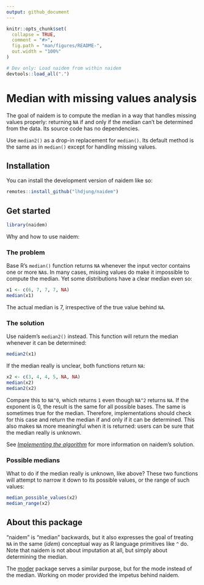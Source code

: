 ```yaml
---
output: github_document
---
```


<!-- README.md is generated from README.Rmd. Please edit that file -->

```r
knitr::opts_chunk$set(
  collapse = TRUE,
  comment = "#>",
  fig.path = "man/figures/README-",
  out.width = "100%"
)
```

```r
# Dev only: Load naidem from within naidem
devtools::load_all(".")
```

# Median with missing values analysis

<!-- badges: start -->

<!-- badges: end -->

The goal of naidem is to compute the median in a way that handles missing values properly: returning `NA` if and only if the median can't be determined from the data. Its source code has no dependencies.

Use `median2()` as a drop-in replacement for `median()`. Its default method is the same as in `median()` except for handling missing values.

## Installation

You can install the development version of naidem like so:

``` r
remotes::install_github("lhdjung/naidem")
```

## Get started

```r
library(naidem)
```

Why and how to use naidem:

### The problem

Base R's `median()` function returns `NA` whenever the input vector contains one or more `NA`s. In many cases, missing values do make it impossible to compute the median. Yet some distributions have a clear median even so:

```r
x1 <- c(6, 7, 7, 7, NA)
median(x1)
```

The actual median is 7, irrespective of the true value behind `NA`.

### The solution

Use naidem's `median2()` instead. This function will return the median whenever it can be determined:

```r
median2(x1)
```

If the median really is unclear, both functions return `NA`:

```r
x2 <- c(3, 4, 4, 5, NA, NA)
median(x2)
median2(x2)
```

Compare this to `NA^0`, which returns `1` even though `NA^2` returns `NA`. If the exponent is 0, the result is the same for all possible bases. The same is sometimes true for the median. Therefore, implementations should check for this case and return the median if and only if it can be determined. This also makes `NA` more meaningful when it is returned: users can be sure that the median really is unknown.

See [*Implementing the algorithm*](https://lhdjung.github.io/naidem/articles/algorithm.html) for more information on naidem's solution.

### Possible medians

What to do if the median really is unknown, like above? These two functions will attempt to narrow it down to its possible values, or the range of such values:

```r
median_possible_values(x2)
median_range(x2)
```

## About this package

"naidem" is "median" backwards, but it also expresses the goal of treating `NA` in the same (*idem*) conceptual way as R language primitives like `^` do. Note that naidem is not about imputation at all, but simply about determining the median.

The [moder](https://github.com/lhdjung/moder) package serves a similar purpose, but for the mode instead of the median. Working on moder provided the impetus behind naidem.
